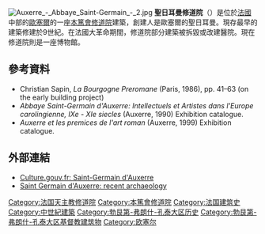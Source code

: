 [[Image:Auxerre_-_Abbaye_Saint-Germain_-_2.jpg|thumb]]
'''聖日耳曼修道院'''（'''{{lang-fr|Abbaye Saint-Germain d'Auxerre}}'''）是位於[[法國|法國]]中部的[[歐塞爾|歐塞爾]]的一座[[本篤會|本篤會]][[修道院|修道院]]建築，創建人是歐塞爾的聖日耳曼。現存最早的建築修建於9世紀。在法國大革命期間，修道院部分建築被拆毀或改建醫院。現在修道院則是一座博物館。
==參考資料==
*Christian Sapin, ''La Bourgogne Preromane'' (Paris, 1986), pp. 41–63 (on the early building project)
*''Abbaye Saint-Germain d'Auxerre: Intellectuels et Artistes dans l'Europe carolingienne, IXe - XIe siecles'' (Auxerre, 1990) Exhibition catalogue.
*''Auxerre et les premices de l'art roman'' (Auxerre, 1999) Exhibition catalogue.
==外部連結==
*[http://www.culture.gouv.fr/culture/arcnat/auxerre/en/index.htm Culture.gouv.fr: Saint-Germain d'Auxerre] {{en icon}}
*[https://web.archive.org/web/20050306170756/http://www.wfu.edu/~titus/trifor.htm Saint Germain d'Auxerre: recent archaeology]

[[Category:法国天主教修道院|Category:法国天主教修道院]]
[[Category:本篤會修道院|Category:本篤會修道院]]
[[Category:法国建筑史|Category:法国建筑史]]
[[Category:中世紀建築|Category:中世紀建築]]
[[Category:勃艮第-弗朗什-孔泰大区历史|Category:勃艮第-弗朗什-孔泰大区历史]]
[[Category:勃艮第-弗朗什-孔泰大区基督教建筑物|Category:勃艮第-弗朗什-孔泰大区基督教建筑物]]
[[Category:欧塞尔|Category:欧塞尔]]